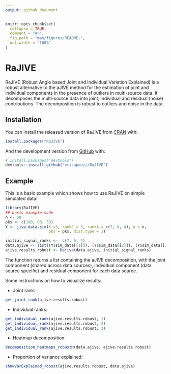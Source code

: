 ```yaml
---
output: github_document
---
```


<!-- README.md is generated from README.Rmd. Please edit that file -->

```r
knitr::opts_chunk$set(
  collapse = TRUE,
  comment = "#>",
  fig.path = "man/figures/README-",
  out.width = "100%"
)
```
# RaJIVE

<!-- badges: start -->
<!-- badges: end -->

RaJIVE (Robust Angle based Joint and Individual Variation Explained) is a robust alternative to the aJIVE method for the estimation of joint and individual components in the presence of outliers in multi-source data. It decomposes the multi-source data into joint, individual and residual (noise) contributions. The decomposition is robust to outliers and noise in the data.

## Installation

You can install the released version of RaJIVE from [CRAN](https://CRAN.R-project.org) with:

``` r
install.packages("RaJIVE")
```

And the development version from [GitHub](https://github.com/) with:

``` r
# install.packages("devtools")
devtools::install_github("ericaponzi/RaJIVE")
```
## Example

This is a basic example which shows how to use RaJIVE on simple simulated data: 

```r
library(RaJIVE)
## basic example code
n <- 50
pks <- c(100, 80, 50)
Y <- jive.data.sim(K =3, rankJ = 3, rankA = c(7, 6, 4), n = n,
                   pks = pks, dist.type = 1)

initial_signal_ranks <-  c(7, 6, 4)
data.ajive <- list((Y$sim_data[[1]]), (Y$sim_data[[2]]), (Y$sim_data[[3]]))
ajive.results.robust <- Rajive(data.ajive, initial_signal_ranks)

```


The function returns a list containing the aJIVE decomposition, with the joint component (shared across data sources),  individual component (data source specific) and residual component for each data source. 



Some instructions on how to visualize results: 

- Joint rank: 

```r

get_joint_rank(ajive.results.robust)

```

- Individual ranks: 

```r
get_individual_rank(ajive.results.robust, 1)
get_individual_rank(ajive.results.robust, 2)
get_individual_rank(ajive.results.robust, 3)
```

- Heatmap decomposition:

```r
decomposition_heatmaps_robustH(data.ajive, ajive.results.robust)
```

- Proportion of variance explained:

```r
showVarExplained_robust(ajive.results.robust, data.ajive)
```

